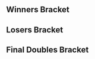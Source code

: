 {{DISPLAYTITLE:Super Smash Sundays 32: ''Melee'' Doubles Bracket}}{{SetGame|melee}}{{tabs static
|name1=Overview
|link1=Super Smash Sundays/32/Melee
|name3=Doubles Bracket
|link3=Super Smash Sundays/32/Melee/Doubles Bracket
|name2=Singles Bracket
|link2=Super Smash Sundays/32/Melee/Singles Bracket
|This=3
}}
==Winners Bracket==
{{32DEDoublesWBracketA
<!-- ROUND 1 -->
|r1m1t1p1=MacD |r1m1t1p1flag=us
|r1m1t1p2=Lucky |r1m1t1p2flag=us |r1m1t1score={{win}}
|r1m1t2p1=Bye |r1m1t2p1flag=
|r1m1t2p2=Bye |r1m1t2p2flag= |r1m1t2score=
|r1m1win=1

|r1m2t1p1=RagingCherry |r1m2t1p1flag=us
|r1m2t1p2=Seshy |r1m2t1p2flag=us |r1m2t1score=2
|r1m2t2p1=PunchParty |r1m2t2p1flag=us
|r1m2t2p2=Schoom |r1m2t2p2flag=us |r1m2t2score=0
|r1m2win=1

|r1m3t1p1=LuigiKid |r1m3t1p1flag=us
|r1m3t1p2=BlazeMasterLamar |r1m3t1p2flag=us |r1m3t1score={{win}}
|r1m3t2p1=Bye |r1m3t2p1flag=
|r1m3t2p2=Bye |r1m3t2p2flag= |r1m3t2score=
|r1m3win=1

|r1m4t1p1=Khepri |r1m4t1p1flag=us
|r1m4t1p2=HockeyGod98 |r1m4t1p2flag=us |r1m4t1score={{win}}
|r1m4t2p1=Bye |r1m4t2p1flag=
|r1m4t2p2=Bye |r1m4t2p2flag= |r1m4t2score=
|r1m4win=1

|r1m5t1p1=Rudolph |r1m5t1p1flag=jp
|r1m5t1p2=ROFL |r1m5t1p2flag=us |r1m5t1score={{win}}
|r1m5t2p1=Bye |r1m5t2p1flag=
|r1m5t2p2=Bye |r1m5t2p2flag= |r1m5t2score=
|r1m5win=1

|r1m6t1p1=Gurglehusk |r1m6t1p1flag=us
|r1m6t1p2=Eat It |r1m6t1p2flag=us |r1m6t1score=2
|r1m6t2p1=Mist |r1m6t2p1flag=us
|r1m6t2p2=Steven |r1m6t2p2flag=us |r1m6t2score=0
|r1m6win=1

|r1m7t1p1=Anto |r1m7t1p1flag=us
|r1m7t1p2=Matt |r1m7t1p2flag=us |r1m7t1score={{win}}
|r1m7t2p1=Bye |r1m7t2p1flag=
|r1m7t2p2=Bye |r1m7t2p2flag= |r1m7t2score=
|r1m7win=1

|r1m8t1p1=Exumer |r1m8t1p1flag=us
|r1m8t1p2=Quasar |r1m8t1p2flag=us |r1m8t1score=2
|r1m8t2p1=Tipster |r1m8t2p1flag=us
|r1m8t2p2=xoptoss |r1m8t2p2flag=us |r1m8t2score=0
|r1m8win=1

|r1m9t1p1=Abate |r1m9t1p1flag=us
|r1m9t1p2=Eddy Mexico |r1m9t1p2flag=mx |r1m9t1score={{win}}
|r1m9t2p1=Bye |r1m9t2p1flag=
|r1m9t2p2=Bye |r1m9t2p2flag= |r1m9t2score=
|r1m9win=1

|r1m10t1p1=Darkroom |r1m10t1p1flag=us
|r1m10t1p2=MaDMAn |r1m10t1p2flag=us |r1m10t1score=2
|r1m10t2p1=Shammdog |r1m10t2p1flag=us
|r1m10t2p2=LordPandya |r1m10t2p2flag=us |r1m10t2score=0
|r1m10win=1

|r1m11t1p1=Kokiri Soldier |r1m11t1p1flag=us
|r1m11t1p2=Merck The Jerk |r1m11t1p2flag=us |r1m11t1score={{win}}
|r1m11t2p1=Bye |r1m11t2p1flag=
|r1m11t2p2=Bye |r1m11t2p2flag= |r1m11t2score=
|r1m11win=1

|r1m12t1p1=Studmuffin |r1m12t1p1flag=us
|r1m12t1p2=Epic |r1m12t1p2flag=us |r1m12t1score=1
|r1m12t2p1=Daddy |r1m12t2p1flag=us
|r1m12t2p2=The Prince |r1m12t2p2flag=us |r1m12t2score=2
|r1m12win=2

|r1m13t1p1=CDK |r1m13t1p1flag=us
|r1m13t1p2=MikeHaze |r1m13t1p2flag=us |r1m13t1score={{win}}
|r1m13t2p1=Bye |r1m13t2p1flag=
|r1m13t2p2=Bye |r1m13t2p2flag= |r1m13t2score=
|r1m13win=1

|r1m14t1p1=Oli |r1m14t1p1flag=us
|r1m14t1p2=Neeco |r1m14t1p2flag=us |r1m14t1score=2
|r1m14t2p1=Goo |r1m14t2p1flag=us
|r1m14t2p2=D3rp |r1m14t2p2flag=us |r1m14t2score=0
|r1m14win=1

|r1m15t1p1=Hyprid |r1m15t1p1flag=us
|r1m15t1p2=Jace |r1m15t1p2flag=us |r1m15t1score={{win}}
|r1m15t2p1=Bye |r1m15t2p1flag=
|r1m15t2p2=Bye |r1m15t2p2flag= |r1m15t2score=
|r1m15win=1

|r1m16t1p1=Yamz |r1m16t1p1flag=us
|r1m16t1p2=hdBryan |r1m16t1p2flag=us |r1m16t1score=2
|r1m16t2p1=Cakes |r1m16t2p1flag=us
|r1m16t2p2=KramePie |r1m16t2p2flag=us |r1m16t2score=1
|r1m16win=1

<!-- ROUND 2 -->
|r2m1t1p1=MacD |r2m1t1p1flag=us
|r2m1t1p2=Lucky |r2m1t1p2flag=us |r2m1t1score=2
|r2m1t2p1=RagingCherry |r2m1t2p1flag=us
|r2m1t2p2=Seshy |r2m1t2p2flag=us |r2m1t2score=0
|r2m1win=1

|r2m2t1p1=LuigiKid |r2m2t1p1flag=us
|r2m2t1p2=BlazeMasterLamar |r2m2t1p2flag=us |r2m2t1score=2
|r2m2t2p1=Khepri |r2m2t2p1flag=us
|r2m2t2p2=HockeyGod98 |r2m2t2p2flag=us |r2m2t2score=1
|r2m2win=1

|r2m3t1p1=Rudolph |r2m3t1p1flag=jp
|r2m3t1p2=ROFL |r2m3t1p2flag=us |r2m3t1score=2
|r2m3t2p1=Gurglehusk |r2m3t2p1flag=us
|r2m3t2p2=Eat It |r2m3t2p2flag=us |r2m3t2score=0
|r2m3win=1

|r2m4t1p1=Anto |r2m4t1p1flag=us
|r2m4t1p2=Matt |r2m4t1p2flag=us |r2m4t1score=1
|r2m4t2p1=Exumer |r2m4t2p1flag=us
|r2m4t2p2=Quasar |r2m4t2p2flag=us |r2m4t2score=2
|r2m4win=2

|r2m5t1p1=Abate |r2m5t1p1flag=us
|r2m5t1p2=Eddy Mexico |r2m5t1p2flag=mx |r2m5t1score=2
|r2m5t2p1=Darkroom |r2m5t2p1flag=us
|r2m5t2p2=MaDMAn |r2m5t2p2flag=us |r2m5t2score=0
|r2m5win=1

|r2m6t1p1=Kokiri Soldier |r2m6t1p1flag=us
|r2m6t1p2=Merck The Jerk |r2m6t1p2flag=us |r2m6t1score=0
|r2m6t2p1=Daddy |r2m6t2p1flag=us
|r2m6t2p2=The Prince |r2m6t2p2flag=us |r2m6t2score=2
|r2m6win=2

|r2m7t1p1=CDK |r2m7t1p1flag=us
|r2m7t1p2=MikeHaze |r2m7t1p2flag=us |r2m7t1score=2
|r2m7t2p1=Oli |r2m7t2p1flag=us
|r2m7t2p2=Neeco |r2m7t2p2flag=us |r2m7t2score=0
|r2m7win=1

|r2m8t1p1=Hyprid |r2m8t1p1flag=us
|r2m8t1p2=Jace |r2m8t1p2flag=us |r2m8t1score=0
|r2m8t2p1=Yamz |r2m8t2p1flag=us
|r2m8t2p2=hdBryan |r2m8t2p2flag=us |r2m8t2score=2
|r2m8win=2

<!-- ROUND 3 -->
|r3m1t1p1=MacD |r3m1t1p1flag=us
|r3m1t1p2=Lucky |r3m1t1p2flag=us |r3m1t1score=2
|r3m1t2p1=LuigiKid |r3m1t2p1flag=us
|r3m1t2p2=BlazeMasterLamar |r3m1t2p2flag=us |r3m1t2score=1
|r3m1win=1

|r3m2t1p1=Rudolph |r3m2t1p1flag=jp
|r3m2t1p2=ROFL |r3m2t1p2flag=us |r3m2t1score=2
|r3m2t2p1=Exumer |r3m2t2p1flag=us
|r3m2t2p2=Quasar |r3m2t2p2flag=us |r3m2t2score=0
|r3m2win=1

|r3m3t1p1=Abate |r3m3t1p1flag=us
|r3m3t1p2=Eddy Mexico |r3m3t1p2flag=mx |r3m3t1score=2
|r3m3t2p1=Daddy |r3m3t2p1flag=us
|r3m3t2p2=The Prince |r3m3t2p2flag=us |r3m3t2score=0
|r3m3win=1

|r3m4t1p1=CDK |r3m4t1p1flag=us
|r3m4t1p2=MikeHaze |r3m4t1p2flag=us |r3m4t1score=2
|r3m4t2p1=Yamz |r3m4t2p1flag=us
|r3m4t2p2=hdBryan |r3m4t2p2flag=us |r3m4t2score=0
|r3m4win=1

<!-- ROUND 4 -->
|r4m1t1p1=MacD |r4m1t1p1flag=us
|r4m1t1p2=Lucky |r4m1t1p2flag=us |r4m1t1score=3
|r4m1t2p1=Rudolph |r4m1t2p1flag=jp
|r4m1t2p2=ROFL |r4m1t2p2flag=us |r4m1t2score=2
|r4m1win=1
|r4m1t1p1char1=falco |r4m1t1p1stock1=0 |r4m1t1p2char1=cf |r4m1t1p2stock1=0
|r4m1t2p1char1=marth |r4m1t2p1stock1=2 |r4m1t2p2char1=luigi |r4m1t2p2stock1=1 |r4m1win1=2 |r4m1stage1=Final Destination
|r4m1t1p1char2=falco |r4m1t1p1stock2=0 |r4m1t1p2char2=marth |r4m1t1p2stock2=0
|r4m1t2p1char2=marth |r4m1t2p1stock2=2 |r4m1t2p2char2=luigi |r4m1t2p2stock2=1 |r4m1win2=2 |r4m1stage2=Final Destination
|r4m1t1p1char3=peach |r4m1t1p1stock3=2 |r4m1t1p2char3=fox |r4m1t1p2stock3=2
|r4m1t2p1char3=marth |r4m1t2p1stock3=0 |r4m1t2p2char3=luigi |r4m1t2p2stock3=0 |r4m1win3=1 |r4m1stage3=Final Destination
|r4m1t1p1char4=peach |r4m1t1p1stock4=1 |r4m1t1p2char4=fox |r4m1t1p2stock4=1
|r4m1t2p1char4=fox |r4m1t2p1stock4=0 |r4m1t2p2char4=luigi |r4m1t2p2stock4=0 |r4m1win4=1 |r4m1stage4=Pokémon Stadium
|r4m1t1p1char5=peach |r4m1t1p1stock5=1 |r4m1t1p2char5=fox |r4m1t1p2stock5=1
|r4m1t2p1char5=fox |r4m1t2p1stock5=0 |r4m1t2p2char5=luigi |r4m1t2p2stock5=0 |r4m1win5=1 |r4m1stage5=Pokémon Stadium
|r4m1date=
|r4m1finished=
|r4m1details={{BracketMatchDetails|comment=|preview=|lrthread=|vod=|interview=|recap=}}

|r4m2t1p1=Abate |r4m2t1p1flag=us
|r4m2t1p2=Eddy Mexico |r4m2t1p2flag=mx |r4m2t1score=3
|r4m2t2p1=CDK |r4m2t2p1flag=us
|r4m2t2p2=MikeHaze |r4m2t2p2flag=us |r4m2t2score=0
|r4m2win=1
|r4m2t1p1char1=luigi |r4m2t1p1stock1=1 |r4m2t1p2char1=luigi |r4m2t1p2stock1=1
|r4m2t2p1char1=fox |r4m2t2p1stock1=0 |r4m2t2p2char1=fox |r4m2t2p2stock1=0 |r4m2win1=1 |r4m2stage1=Battlefield
|r4m2t1p1char2=luigi |r4m2t1p1stock2=0 |r4m2t1p2char2=luigi |r4m2t1p2stock2=1
|r4m2t2p1char2=fox |r4m2t2p1stock2=0 |r4m2t2p2char2=fox |r4m2t2p2stock2=0 |r4m2win2=1 |r4m2stage2=Pokémon Stadium
|r4m2t1p1char3=luigi |r4m2t1p1stock3=1 |r4m2t1p2char3=luigi |r4m2t1p2stock3=1
|r4m2t2p1char3=fox |r4m2t2p1stock3=0 |r4m2t2p2char3=fox |r4m2t2p2stock3=0 |r4m2win3=1 |r4m2stage3=Pokémon Stadium
|r4m2date=
|r4m2finished=
|r4m2details={{BracketMatchDetails|comment=|preview=|lrthread=|vod=|interview=|recap=}}
}}
==Losers Bracket==
{{24DEDoublesLBracketSmwA
|tourneylink=Super Smash Sundays/32/Melee
|tourneyname=Super Smash Sundays 32
|l1placement=17-24
|l2placement=13-16
|l3placement=9-12
|l4placement=7-8
|l5placement=5-6
|column-width=160
<!-- ROUND 1 -->
|l1m1t1p1=Hyprid |l1m1t1p1flag=us
|l1m1t1p2=Jace |l1m1t1p2flag=us |l1m1t1score=2
|l1m1t2p1=PunchParty |l1m1t2p1flag=us
|l1m1t2p2=Schoom |l1m1t2p2flag=us |l1m1t2score=0
|l1m1win=1

|l1m2t1p1=Oli |l1m2t1p1flag=us
|l1m2t1p2=Neeco |l1m2t1p2flag=us |l1m2t1score={{win}}
|l1m2t2p1=Bye |l1m2t2p1flag=
|l1m2t2p2=Bye |l1m2t2p2flag= |l1m2t2score=
|l1m2win=1

|l1m3t1p1=Kokiri Soldier |l1m3t1p1flag=us
|l1m3t1p2=Merck The Jerk |l1m3t1p2flag=us |l1m3t1score=0
|l1m3t2p1=Mist |l1m3t2p1flag=us
|l1m3t2p2=Steven |l1m3t2p2flag=us |l1m3t2score=2
|l1m3win=2

|l1m4t1p1=Darkroom |l1m4t1p1flag=us
|l1m4t1p2=MaDMAn |l1m4t1p2flag=us |l1m4t1score=2
|l1m4t2p1=Tipster |l1m4t2p1flag=us
|l1m4t2p2=xoptoss |l1m4t2p2flag=us |l1m4t2score=0
|l1m4win=1

|l1m5t1p1=Anto |l1m5t1p1flag=us
|l1m5t1p2=Matt |l1m5t1p2flag=us |l1m5t1score=2
|l1m5t2p1=Shammdog |l1m5t2p1flag=us
|l1m5t2p2=LordPandya |l1m5t2p2flag=us |l1m5t2score=0
|l1m5win=1

|l1m6t1p1=Gurglehusk |l1m6t1p1flag=us
|l1m6t1p2=Eat It |l1m6t1p2flag=us |l1m6t1score=0
|l1m6t2p1=Studmuffin |l1m6t2p1flag=us
|l1m6t2p2=Epic |l1m6t2p2flag=us |l1m6t2score=2
|l1m6win=2

|l1m7t1p1=Khepri |l1m7t1p1flag=us
|l1m7t1p2=HockeyGod98 |l1m7t1p2flag=us |l1m7t1score=2
|l1m7t2p1=Goo |l1m7t2p1flag=us
|l1m7t2p2=D3rp |l1m7t2p2flag=us |l1m7t2score=1
|l1m7win=1

|l1m8t1p1=RagingCherry |l1m8t1p1flag=us
|l1m8t1p2=Seshy |l1m8t1p2flag=us |l1m8t1score=2
|l1m8t2p1=Cakes |l1m8t2p1flag=us
|l1m8t2p2=KramePie |l1m8t2p2flag=us |l1m8t2score=0
|l1m8win=1

<!-- ROUND 2 -->
|l2m1t1p1=Hyprid |l2m1t1p1flag=us
|l2m1t1p2=Jace |l2m1t1p2flag=us |l2m1t1score=2
|l2m1t2p1=Oli |l2m1t2p1flag=us
|l2m1t2p2=Neeco |l2m1t2p2flag=us |l2m1t2score=1
|l2m1win=1

|l2m2t1p1=Mist |l2m2t1p1flag=us
|l2m2t1p2=Steven |l2m2t1p2flag=us |l2m2t1score=0
|l2m2t2p1=Darkroom |l2m2t2p1flag=us
|l2m2t2p2=MaDMAn |l2m2t2p2flag=us |l2m2t2score=2
|l2m2win=2

|l2m3t1p1=Anto |l2m3t1p1flag=us
|l2m3t1p2=Matt |l2m3t1p2flag=us |l2m3t1score=2
|l2m3t2p1=Studmuffin |l2m3t2p1flag=us
|l2m3t2p2=Epic |l2m3t2p2flag=us |l2m3t2score=0
|l2m3win=1

|l2m4t1p1=Khepri |l2m4t1p1flag=us
|l2m4t1p2=HockeyGod98 |l2m4t1p2flag=us |l2m4t1score=2
|l2m4t2p1=RagingCherry |l2m4t2p1flag=us
|l2m4t2p2=Seshy |l2m4t2p2flag=us |l2m4t2score=0
|l2m4win=1

<!-- ROUND 3 -->
|l3m1t1p1=Exumer |l3m1t1p1flag=us
|l3m1t1p2=Quasar |l3m1t1p2flag=us |l3m1t1score=0
|l3m1t2p1=Hyprid |l3m1t2p1flag=us
|l3m1t2p2=Jace |l3m1t2p2flag=us |l3m1t2score=2
|l3m1win=2

|l3m2t1p1=LuigiKid |l3m2t1p1flag=us
|l3m2t1p2=BlazeMasterLamar |l3m2t1p2flag=us |l3m2t1score=0
|l3m2t2p1=Darkroom |l3m2t2p1flag=us
|l3m2t2p2=MaDMAn |l3m2t2p2flag=us |l3m2t2score=2
|l3m2win=2

|l3m3t1p1=Yamz |l3m3t1p1flag=us
|l3m3t1p2=hdBryan |l3m3t1p2flag=us |l3m3t1score=0
|l3m3t2p1=Anto |l3m3t2p1flag=us
|l3m3t2p2=Matt |l3m3t2p2flag=us |l3m3t2score=2
|l3m3win=2

|l3m4t1p1=Daddy |l3m4t1p1flag=us
|l3m4t1p2=The Prince |l3m4t1p2flag=us |l3m4t1score=2
|l3m4t2p1=Khepri |l3m4t2p1flag=us
|l3m4t2p2=HockeyGod98 |l3m4t2p2flag=us |l3m4t2score=0
|l3m4win=1

<!-- ROUND 4 -->
|l4m1t1p1=Hyprid |l4m1t1p1flag=us
|l4m1t1p2=Jace |l4m1t1p2flag=us |l4m1t1score=2
|l4m1t2p1=Darkroom |l4m1t2p1flag=us
|l4m1t2p2=MaDMAn |l4m1t2p2flag=us |l4m1t2score=0
|l4m1win=1

|l4m2t1p1=Anto |l4m2t1p1flag=us
|l4m2t1p2=Matt |l4m2t1p2flag=us |l4m2t1score=2
|l4m2t2p1=Daddy |l4m2t2p1flag=us
|l4m2t2p2=The Prince |l4m2t2p2flag=us |l4m2t2score=0
|l4m2win=1

<!-- ROUND 5 -->
|l5m1t1p1=CDK |l5m1t1p1flag=us
|l5m1t1p2=MikeHaze |l5m1t1p2flag=us |l5m1t1score=2
|l5m1t2p1=Hyprid |l5m1t2p1flag=us
|l5m1t2p2=Jace |l5m1t2p2flag=us |l5m1t2score=1
|l5m1win=1
|l5m1t1p1char1=fox |l5m1t1p1stock1=3 |l5m1t1p2char1=fox |l5m1t1p2stock1=1
|l5m1t2p1char1=cf |l5m1t2p1stock1=0 |l5m1t2p2char1=marth |l5m1t2p2stock1=0 |l5m1win1=1 |l5m1stage1=Battlefield
|l5m1t1p1char2=peach |l5m1t1p1stock2=0 |l5m1t1p2char2=fox |l5m1t1p2stock2=0
|l5m1t2p1char2=cf |l5m1t2p1stock2=1 |l5m1t2p2char2=marth |l5m1t2p2stock2=1 |l5m1win2=2 |l5m1stage2=Pokémon Stadium
|l5m1t1p1char3=fox |l5m1t1p1stock3=1 |l5m1t1p2char3=fox |l5m1t1p2stock3=2
|l5m1t2p1char3=cf |l5m1t2p1stock3=0 |l5m1t2p2char3=marth |l5m1t2p2stock3=0 |l5m1win3=1 |l5m1stage3=Final Destination
|l5m1date=
|l5m1finished=
|l5m1details={{BracketMatchDetails|comment=|preview=|lrthread=|vod=|interview=|recap=}}

|l5m2t1p1=Rudolph |l5m2t1p1flag=jp
|l5m2t1p2=ROFL |l5m2t1p2flag=us |l5m2t1score=2
|l5m2t2p1=Anto |l5m2t2p1flag=us
|l5m2t2p2=Matt |l5m2t2p2flag=us |l5m2t2score=0
|l5m2win=1
}}
<onlyinclude>
==Final Doubles Bracket==
{{DEFinalDoublesSmwBracket
|tourneylink=Super Smash Sundays/32/Melee
|tourneyname=Super Smash Sundays 32
|l1placement=4
|r2placement=3
|r3loserplacement=2
|r3winnerplacement=1
<!-- FROM WINNERS -->
|r1m1t1p1=MacD |r1m1t1p1flag=us
|r1m1t1p2=Lucky |r1m1t1p2flag=us |r1m1t1score=3
|r1m1t2p1=Abate |r1m1t2p1flag=us
|r1m1t2p2=Eddy Mexico |r1m1t2p2flag=mx |r1m1t2score=0
|r1m1win=1
|r1m1t1p1char1=peach |r1m1t1p1stock1=2 |r1m1t1p2char1=fox |r1m1t1p2stock1=1
|r1m1t2p1char1=luigi |r1m1t2p1stock1=0 |r1m1t2p2char1=luigi |r1m1t2p2stock1=0 |r1m1win1=1 |r1m1stage1=Final Destination
|r1m1t1p1char2=peach |r1m1t1p1stock2=1 |r1m1t1p2char2=fox |r1m1t1p2stock2=1
|r1m1t2p1char2=luigi |r1m1t2p1stock2=0 |r1m1t2p2char2=luigi |r1m1t2p2stock2=0 |r1m1win2=1 |r1m1stage2=Battlefield
|r1m1t1p1char3=peach |r1m1t1p1stock3=1 |r1m1t1p2char3=fox |r1m1t1p2stock3=2
|r1m1t2p1char3=luigi |r1m1t2p1stock3=0 |r1m1t2p2char3=luigi |r1m1t2p2stock3=0 |r1m1win3=1 |r1m1stage3=Final Destination
|r1m1date=
|r1m1finished=
|r1m1details={{BracketMatchDetails|comment=|preview=|lrthread=|vod=|interview=|recap=}}

<!-- FROM LOSERS -->
|l1m1t1p1=CDK |l1m1t1p1flag=us
|l1m1t1p2=MikeHaze |l1m1t1p2flag=us |l1m1t1score=3
|l1m1t2p1=Rudolph |l1m1t2p1flag=jp
|l1m1t2p2=ROFL |l1m1t2p2flag=us |l1m1t2score=1
|l1m1win=1
|l1m1t1p1char1=fox |l1m1t1p1stock1=1 |l1m1t1p2char1=fox |l1m1t1p2stock1=2
|l1m1t2p1char1=marth |l1m1t2p1stock1=0 |l1m1t2p2char1=luigi |l1m1t2p2stock1=0 |l1m1win1=1 |l1m1stage1=Final Destination
|l1m1t1p1char2=fox |l1m1t1p1stock2=0 |l1m1t1p2char2=fox |l1m1t1p2stock2=0
|l1m1t2p1char2=marth |l1m1t2p1stock2=1 |l1m1t2p2char2=luigi |l1m1t2p2stock2=1 |l1m1win2=2 |l1m1stage2=Battlefield
|l1m1t1p1char3=fox |l1m1t1p1stock3=2 |l1m1t1p2char3=fox |l1m1t1p2stock3=2
|l1m1t2p1char3=marth |l1m1t2p1stock3=0 |l1m1t2p2char3=luigi |l1m1t2p2stock3=0 |l1m1win3=1 |l1m1stage3=Pokémon Stadium
|l1m1t1p1char4=fox |l1m1t1p1stock4=1 |l1m1t1p2char4=fox |l1m1t1p2stock4=0
|l1m1t2p1char4=marth |l1m1t2p1stock4=0 |l1m1t2p2char4=luigi |l1m1t2p2stock4=0 |l1m1win4=1 |l1m1stage4=Yoshi's Story
|l1m1t1p1char5= |l1m1t1p1stock5= |l1m1t1p2char5= |l1m1t1p2stock5=
|l1m1t2p1char5= |l1m1t2p1stock5= |l1m1t2p2char5= |l1m1t2p2stock5= |l1m1win5= |l1m1stage5=
|l1m1date=
|l1m1finished=
|l1m1details={{BracketMatchDetails|comment=|preview=|lrthread=|vod=|interview=|recap=}}

<!-- LOSERS FINALS -->
|r2m1t1p1=Abate |r2m1t1p1flag=us
|r2m1t1p2=Eddy Mexico |r2m1t1p2flag=mx |r2m1t1score=3
|r2m1t2p1=CDK |r2m1t2p1flag=us
|r2m1t2p2=MikeHaze |r2m1t2p2flag=us |r2m1t2score=1
|r2m1win=1
|r2m1t1p1char1=luigi |r2m1t1p1stock1=3 |r2m1t1p2char1=luigi |r2m1t1p2stock1=1
|r2m1t2p1char1=peach |r2m1t2p1stock1=0 |r2m1t2p2char1=fox |r2m1t2p2stock1=0 |r2m1win1=1 |r2m1stage1=Final Destination
|r2m1t1p1char2=luigi |r2m1t1p1stock2=1 |r2m1t1p2char2=luigi |r2m1t1p2stock2=1
|r2m1t2p1char2=fox |r2m1t2p1stock2=0 |r2m1t2p2char2=fox |r2m1t2p2stock2=0 |r2m1win2=1 |r2m1stage2=Pokémon Stadium
|r2m1t1p1char3=luigi |r2m1t1p1stock3=0 |r2m1t1p2char3=luigi |r2m1t1p2stock3=0
|r2m1t2p1char3=fox |r2m1t2p1stock3=1 |r2m1t2p2char3=fox |r2m1t2p2stock3=2 |r2m1win3=2 |r2m1stage3=Pokémon Stadium
|r2m1t1p1char4=luigi |r2m1t1p1stock4=2 |r2m1t1p2char4=luigi |r2m1t1p2stock4=1
|r2m1t2p1char4=fox |r2m1t2p1stock4=0 |r2m1t2p2char4=fox |r2m1t2p2stock4=0 |r2m1win4=1 |r2m1stage4=Battlefield
|r2m1date=
|r2m1finished=
|r2m1details={{BracketMatchDetails|comment=|preview=|lrthread=|vod=|interview=|recap=}}

<!-- GRAND FINALS -->
|r3m1t1p1=MacD |r3m1t1p1flag=us
|r3m1t1p2=Lucky |r3m1t1p2flag=us |r3m1t1score=2
|r3m1t2p1=Eddy Mexico |r3m1t2p1flag=mx
|r3m1t2p2=Abate |r3m1t2p2flag=us |r3m1t2score=3
|r3m1win=1
|r3m1t1p1char1=falco |r3m1t1p1stock1=1 |r3m1t1p2char1=fox |r3m1t1p2stock1=1
|r3m1t2p1char1=luigi |r3m1t2p1stock1=0 |r3m1t2p2char1=luigi |r3m1t2p2stock1=0 |r3m1win1=1 |r3m1stage1=Battlefield
|r3m1t1p1char2=falco |r3m1t1p1stock2=1 |r3m1t1p2char2=fox |r3m1t1p2stock2=2
|r3m1t2p1char2=luigi |r3m1t2p1stock2=0 |r3m1t2p2char2=luigi |r3m1t2p2stock2=0 |r3m1win2=1 |r3m1stage2=Final Destination
|r3m1t1p1char3=falco |r3m1t1p1stock3=0 |r3m1t1p2char3=fox |r3m1t1p2stock3=0
|r3m1t2p1char3=luigi |r3m1t2p1stock3=2 |r3m1t2p2char3=luigi |r3m1t2p2stock3=1 |r3m1win3=2 |r3m1stage3=Final Destination
|r3m1t1p1char4=falco |r3m1t1p1stock4=0 |r3m1t1p2char4=falco |r3m1t1p2stock4=0
|r3m1t2p1char4=luigi |r3m1t2p1stock4=1 |r3m1t2p2char4=luigi |r3m1t2p2stock4=1 |r3m1win4=2 |r3m1stage4=Final Destination
|r3m1t1p1char5=falco |r3m1t1p1stock5=0 |r3m1t1p2char5=cf |r3m1t1p2stock5=0
|r3m1t2p1char5=luigi |r3m1t2p1stock5=1 |r3m1t2p2char5=luigi |r3m1t2p2stock5=1 |r3m1win5=2 |r3m1stage5=Pokémon Stadium
|r3m1date=
|r3m1finished=
|r3m1details={{BracketMatchDetails|comment=|preview=|lrthread=|vod=|interview=|recap=}}

<!-- Bracket reset (optional) -->
|r3m2t1score=3
|r3m2t2score=1
|r3m2t1p1char1=falco |r3m2t1p1stock1=0 |r3m2t1p2char1=fox |r3m2t1p2stock1=0
|r3m2t2p1char1=luigi |r3m2t2p1stock1=1 |r3m2t2p2char1=luigi |r3m2t2p2stock1=3 |r3m2win1=2 |r3m2stage1=Battlefield
|r3m2t1p1char2=peach |r3m2t1p1stock2=1 |r3m2t1p2char2=fox |r3m2t1p2stock2=1
|r3m2t2p1char2=luigi |r3m2t2p1stock2=0 |r3m2t2p2char2=luigi |r3m2t2p2stock2=0 |r3m2win2=1 |r3m2stage2=Pokémon Stadium
|r3m2t1p1char3=peach |r3m2t1p1stock3=1 |r3m2t1p2char3=fox |r3m2t1p2stock3=1
|r3m2t2p1char3=luigi |r3m2t2p1stock3=0 |r3m2t2p2char3=luigi |r3m2t2p2stock3=0 |r3m2win3=1 |r3m2stage3=Final Destination
|r3m2t1p1char4=peach |r3m2t1p1stock4=0 |r3m2t1p2char4=fox |r3m2t1p2stock4=1
|r3m2t2p1char4=luigi |r3m2t2p1stock4=0 |r3m2t2p2char4=luigi |r3m2t2p2stock4=0 |r3m2win4=1 |r3m2stage4=Final Destination
}}
</onlyinclude>
